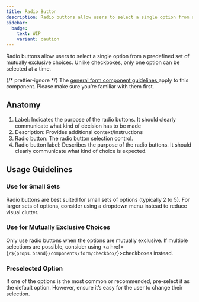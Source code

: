 ```yaml
---
title: Radio Button
description: Radio buttons allow users to select a single option from a predefined set of mutually exclusive choices. Unlike checkboxes, only one option can be selected at a time.
sidebar:
  badge:
    text: WIP
    variant: caution
---
```








Radio buttons allow users to select a single option from a predefined set of mutually exclusive choices. Unlike checkboxes, only one option can be selected at a time.
<Aside>
	{/* prettier-ignore */}
	The <a
		href={
			props.brand == 'core'
				? '/components/form'
				: `/${props.brand}/components/form`
		}>
		general form component guidelines
	</a> apply to this component. Please make sure you’re familiar with them first.
</Aside>

## Anatomy

<RadioButtonAnatomy />

1. Label: Indicates the purpose of the radio buttons. It should clearly communicate what kind of decision has to be made
2. Description: Provides additional context/instructions
3. Radio button: The radio button selection control.
4. Radio button label: Describes the purpose of the radio buttons. It should clearly communicate what kind of choice is expected.

## Usage Guidelines

### Use for Small Sets

Radio buttons are best suited for small sets of options (typically 2 to 5). For larger sets of options, consider using a dropdown menu instead to reduce visual clutter.

### Use for Mutually Exclusive Choices

Only use radio buttons when the options are mutually exclusive. If multiple selections are possible, consider using <a href={`/${props.brand}/components/form/checkbox/`}>checkboxes</a> instead.

<RadioButtonExclusiveChoicesGuideline brand={props.brand} />

### Preselected Option

<RadioButtonGroup brand={props.brand} />

If one of the options is the most common or recommended, pre-select it as the default option. However, ensure it’s easy for the user to change their selection.

